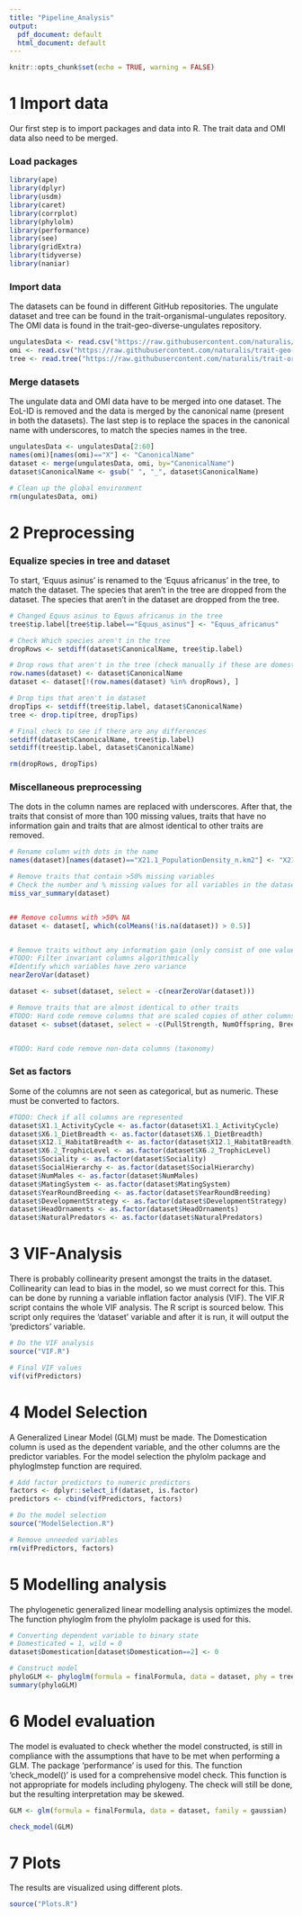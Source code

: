 ```yaml
---
title: "Pipeline_Analysis"
output:
  pdf_document: default
  html_document: default
---
```

```r
knitr::opts_chunk$set(echo = TRUE, warning = FALSE)
```

# 1 Import data
Our first step is to import packages and data into R. The trait data and OMI data also need to be merged.

### Load packages
```r
library(ape)
library(dplyr)
library(usdm)
library(caret)
library(corrplot)
library(phylolm)
library(performance)
library(see)
library(gridExtra)
library(tidyverse)
library(naniar)
```

### Import data
The datasets can be found in different GitHub repositories. The ungulate
dataset and tree can be found in the trait-organismal-ungulates repository. 
The OMI data is found in the trait-geo-diverse-ungulates repository.
```r
ungulatesData <- read.csv("https://raw.githubusercontent.com/naturalis/trait-organismal-ungulates/master/data/CSV/ungulatesTraits.csv")
omi <- read.csv("https://raw.githubusercontent.com/naturalis/trait-geo-diverse-ungulates/master/results/OMI/niche_traits.csv")
tree <- read.tree("https://raw.githubusercontent.com/naturalis/trait-organismal-ungulates/master/data/phylogeny/ungulates.tree")
```

### Merge datasets
The ungulate data and OMI data have to be merged into one dataset. The EoL-ID is
removed and the data is merged by the canonical name (present in both the
datasets). The last step is to replace the spaces in the canonical name with
underscores, to match the species names in the tree.
```r
ungulatesData <- ungulatesData[2:60]
names(omi)[names(omi)=="X"] <- "CanonicalName"
dataset <- merge(ungulatesData, omi, by="CanonicalName")
dataset$CanonicalName <- gsub(" ", "_", dataset$CanonicalName)

# Clean up the global environment 
rm(ungulatesData, omi)
```

# 2 Preprocessing
### Equalize species in tree and dataset
To start, 'Equus asinus' is renamed to the 'Equus africanus' in the tree, to
match the dataset. The species that aren't in the tree are dropped from the
dataset. The species that aren't in the dataset are dropped from the tree.
```r
# Changed Equus asinus to Equus africanus in the tree 
tree$tip.label[tree$tip.label=="Equus_asinus"] <- "Equus_africanus"

# Check Which species aren't in the tree
dropRows <- setdiff(dataset$CanonicalName, tree$tip.label)

# Drop rows that aren't in the tree (check manually if these are domesticated)
row.names(dataset) <- dataset$CanonicalName
dataset <- dataset[!(row.names(dataset) %in% dropRows), ]

# Drop tips that aren't in dataset
dropTips <- setdiff(tree$tip.label, dataset$CanonicalName)
tree <- drop.tip(tree, dropTips)

# Final check to see if there are any differences
setdiff(dataset$CanonicalName, tree$tip.label)
setdiff(tree$tip.label, dataset$CanonicalName)

rm(dropRows, dropTips)
```


### Miscellaneous preprocessing
The dots in the column names are replaced with underscores. After that, the
traits that consist of more than 100 missing values, traits that have no
information gain and traits that are almost identical to other traits are
removed.
```r
# Rename column with dots in the name
names(dataset)[names(dataset)=="X21.1_PopulationDensity_n.km2"] <- "X21.1_PopulationDensity_n_km2"

# Remove traits that contain >50% missing variables
# Check the number and % missing values for all variables in the dataset 
miss_var_summary(dataset) 


## Remove columns with >50% NA
dataset <- dataset[, which(colMeans(!is.na(dataset)) > 0.5)]


# Remove traits without any information gain (only consist of one value)
#TODO: Filter invariant columns algorithmically 
#Identify which variables have zero variance
nearZeroVar(dataset)

dataset <- subset(dataset, select = -c(nearZeroVar(dataset)))

# Remove traits that are almost identical to other traits
#TODO: Hard code remove columns that are scaled copies of other columns
dataset <- subset(dataset, select = -c(PullStrength, NumOffspring, BreedingInterval, Diet, MaturityReachFemale, MaturityReachMale, X22.2_HomeRange_Indiv_km2, X5.3_NeonateBodyMass_g, X16.1_LittersPerYear,X7.1_DispersalAge_d))


#TODO: Hard code remove non-data columns (taxonomy)
```

### Set as factors
Some of the columns are not seen as categorical, but as numeric. These must be converted to factors.
```r

#TODO: Check if all columns are represented 
dataset$X1.1_ActivityCycle <- as.factor(dataset$X1.1_ActivityCycle)
dataset$X6.1_DietBreadth <- as.factor(dataset$X6.1_DietBreadth)
dataset$X12.1_HabitatBreadth <- as.factor(dataset$X12.1_HabitatBreadth)
dataset$X6.2_TrophicLevel <- as.factor(dataset$X6.2_TrophicLevel)
dataset$Sociality <- as.factor(dataset$Sociality)
dataset$SocialHierarchy <- as.factor(dataset$SocialHierarchy)
dataset$NumMales <- as.factor(dataset$NumMales)
dataset$MatingSystem <- as.factor(dataset$MatingSystem)
dataset$YearRoundBreeding <- as.factor(dataset$YearRoundBreeding)
dataset$DevelopmentStrategy <- as.factor(dataset$DevelopmentStrategy)
dataset$HeadOrnaments <- as.factor(dataset$HeadOrnaments)
dataset$NaturalPredators <- as.factor(dataset$NaturalPredators)

```

# 3 VIF-Analysis
There is probably collinearity present amongst the traits in the dataset.
Collinearity can lead to bias in the model, so we must correct for this. This
can be done by running a variable inflation factor analysis (VIF). The VIF.R
script contains the whole VIF analysis. The R script is sourced below. This
script only requires the 'dataset' variable and after it  is run, it will output the 'predictors' variable.
```r
# Do the VIF analysis
source("VIF.R")

# Final VIF values
vif(vifPredictors)
```

# 4 Model Selection
A Generalized Linear Model (GLM) must be made. The Domestication column is
used as the dependent variable, and the other columns are the predictor
variables. For the model selection the phylolm package and phyloglmstep function
are required.
```r
# Add factor predictors to numeric predictors
factors <- dplyr::select_if(dataset, is.factor)
predictors <- cbind(vifPredictors, factors)

# Do the model selection
source("ModelSelection.R")

# Remove unneeded variables
rm(vifPredictors, factors)
```


# 5 Modelling analysis
The phylogenetic generalized linear modelling analysis optimizes the model. The
function phyloglm from the phylolm package is used for this.
```r
# Converting dependent variable to binary state
# Domesticated = 1, wild = 0
dataset$Domestication[dataset$Domestication==2] <- 0

# Construct model
phyloGLM <- phyloglm(formula = finalFormula, data = dataset, phy = tree, method = "logistic_MPLE", btol = 36, log.alpha.bound = 4)
summary(phyloGLM)
```


# 6 Model evaluation
The model is evaluated to check whether the model constructed, is still in
compliance with the assumptions that have to be met when performing a GLM. The
package 'performance' is used for this. The function 'check_model()' is used for
a comprehensive model check. This function is not appropriate for models
including phylogeny. The check will still be done, but the resulting
interpretation may be skewed.
```r
GLM <- glm(formula = finalFormula, data = dataset, family = gaussian)

check_model(GLM)
```


# 7 Plots
The results are visualized using different plots.

```r
source("Plots.R")

```